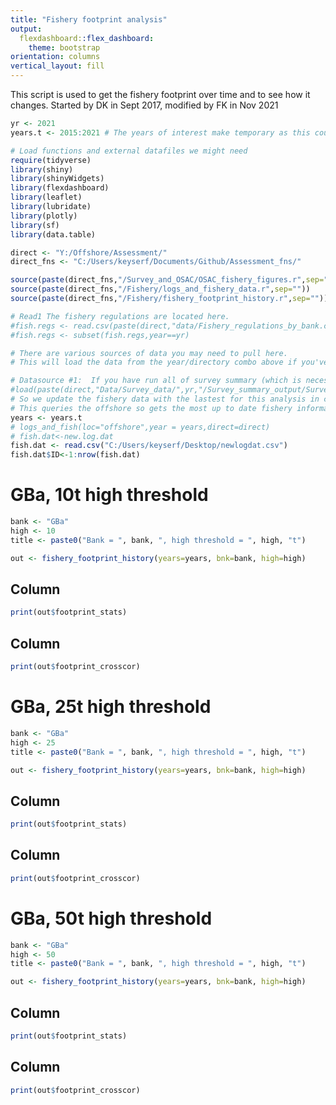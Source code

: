 ```yaml
---
title: "Fishery footprint analysis"
output: 
  flexdashboard::flex_dashboard:
    theme: bootstrap
orientation: columns
vertical_layout: fill
---
```


This script is used to get the fishery footprint over time and to see how it changes.
Started by DK in Sept 2017, modified by FK in Nov 2021

```r
yr <- 2021
years.t <- 2015:2021 # The years of interest make temporary as this could be overwritten when I bring in the survey results...
```

```r
# Load functions and external datafiles we might need
require(tidyverse)
library(shiny)
library(shinyWidgets)
library(flexdashboard)
library(leaflet)
library(lubridate)
library(plotly)
library(sf)
library(data.table)

direct <- "Y:/Offshore/Assessment/"
direct_fns <- "C:/Users/keyserf/Documents/Github/Assessment_fns/"

source(paste(direct_fns,"/Survey_and_OSAC/OSAC_fishery_figures.r",sep="")) #Source1
source(paste(direct_fns,"/Fishery/logs_and_fishery_data.r",sep=""))
source(paste(direct_fns,"/Fishery/fishery_footprint_history.r",sep=""))

# Read1 The fishery regulations are located here.
#fish.regs <- read.csv(paste(direct,"data/Fishery_regulations_by_bank.csv",sep=""))
#fish.regs <- subset(fish.regs,year==yr)

# There are various sources of data you may need to pull here.
# This will load the data from the year/directory combo above if you've run the survey

# Datasource #1:  If you have run all of survey summary (which is necessary to run the scripts in part 2 related to Survey summary)
#load(paste(direct,"Data/Survey_data/",yr,"/Survey_summary_output/Survey_all_results.Rdata",sep=""))  
# So we update the fishery data with the lastest for this analysis in case the above is out of date.
# This queries the offshore so gets the most up to date fishery information which we should be sure we are using!
years <- years.t
# logs_and_fish(loc="offshore",year = years,direct=direct)
# fish.dat<-new.log.dat
fish.dat <- read.csv("C:/Users/keyserf/Desktop/newlogdat.csv")
fish.dat$ID<-1:nrow(fish.dat)

```



GBa, 10t high threshold
==================================================

```r
bank <- "GBa"
high <- 10
title <- paste0("Bank = ", bank, ", high threshold = ", high, "t")

out <- fishery_footprint_history(years=years, bnk=bank, high=high)
```

Column {data-width=200}
------------------------------------------

```r
print(out$footprint_stats)
```

Column {data-width=800}
------------------------------------------

```r
print(out$footprint_crosscor)
```


GBa, 25t high threshold
==================================================

```r
bank <- "GBa"
high <- 25
title <- paste0("Bank = ", bank, ", high threshold = ", high, "t")

out <- fishery_footprint_history(years=years, bnk=bank, high=high)
```

Column {data-width=200}
------------------------------------------

```r
print(out$footprint_stats)
```

Column {data-width=800}
------------------------------------------

```r
print(out$footprint_crosscor)
```


GBa, 50t high threshold
==================================================

```r
bank <- "GBa"
high <- 50
title <- paste0("Bank = ", bank, ", high threshold = ", high, "t")

out <- fishery_footprint_history(years=years, bnk=bank, high=high)
```

Column {data-width=200}
------------------------------------------

```r
print(out$footprint_stats)
```

Column {data-width=800}
------------------------------------------

```r
print(out$footprint_crosscor)
```


<!-- GBa-North, 10t high threshold -->
<!-- ================================================== -->

<!-- ```{r, warning=F, message=F, include=F} -->
<!-- bank <- "GBa-North" -->
<!-- high <- 10 -->
<!-- title <- paste0("Bank = ", bank, ", high threshold = ", high, "t") -->

<!-- out <- fishery_footprint_history(years=years, bnk=bank, high=high) -->
<!-- ``` -->

<!-- Column {data-width=200} -->
<!-- ------------------------------------------ -->

<!-- ```{r, fig.height=9, fig.width=3.6} -->
<!-- print(out$footprint_stats) -->
<!-- ``` -->

<!-- Column {data-width=800} -->
<!-- ------------------------------------------ -->

<!-- ```{r, fig.height=9, fig.width=13} -->
<!-- print(out$footprint_crosscor) -->
<!-- ``` -->


<!-- GBa-North, 25t high threshold -->
<!-- ================================================== -->

<!-- ```{r, warning=F, message=F, include=F} -->
<!-- bank <- "GBa-North" -->
<!-- high <- 25 -->
<!-- title <- paste0("Bank = ", bank, ", high threshold = ", high, "t") -->

<!-- out <- fishery_footprint_history(years=years, bnk=bank, high=high) -->
<!-- ``` -->

<!-- Column {data-width=200} -->
<!-- ------------------------------------------ -->

<!-- ```{r, fig.height=9, fig.width=3.6} -->
<!-- print(out$footprint_stats) -->
<!-- ``` -->

<!-- Column {data-width=800} -->
<!-- ------------------------------------------ -->

<!-- ```{r, fig.height=9, fig.width=13} -->
<!-- print(out$footprint_crosscor) -->
<!-- ``` -->


<!-- GBa-North, 50t high threshold -->
<!-- ================================================== -->

<!-- ```{r, warning=F, message=F, include=F} -->
<!-- bank <- "GBa-North" -->
<!-- high <- 50 -->
<!-- title <- paste0("Bank = ", bank, ", high threshold = ", high, "t") -->

<!-- out <- fishery_footprint_history(years=years, bnk=bank, high=high) -->
<!-- ``` -->

<!-- Column {data-width=200} -->
<!-- ------------------------------------------ -->

<!-- ```{r, fig.height=9, fig.width=3.6} -->
<!-- print(out$footprint_stats) -->
<!-- ``` -->

<!-- Column {data-width=800} -->
<!-- ------------------------------------------ -->

<!-- ```{r, fig.height=9, fig.width=13} -->
<!-- print(out$footprint_crosscor) -->
<!-- ``` -->




<!-- ## GBa with catch cut-off of 25. -->

<!-- ```{r} -->
<!-- years <- years.t -->
<!-- spatial_history(years=2011:2021, bnk="GBa", high=25) -->
<!-- ``` -->


<!-- ## GBa with catch cut-off of 50. -->

<!-- ```{r} -->
<!-- years <- years.t -->
<!-- spatial_history(years=2011:2021, bnk="GBa", high=50) -->
<!-- ``` -->


<!-- ## GBa-North with catch cut-off of 50. -->

<!-- ```{r} -->
<!-- years <- years.t -->
<!-- spatial_history(years=2011:2021, bnk="GBa", high=10, subarea="GBa-North") -->
<!-- ``` -->

<!-- ## GBa-North with catch cut-off of 25. -->

<!-- ```{r} -->
<!-- years <- years.t -->
<!-- spatial_history(years=2011:2021, bnk="GBa", high=25, subarea="GBa-North") -->
<!-- ``` -->

<!-- ## GBa-North with catch cut-off of 50. -->

<!-- ```{r} -->
<!-- years <- years.t -->
<!-- spatial_history(years=2011:2021, bnk="GBa", high=50, subarea="GBa-North") -->
<!-- ``` -->

<!-- # # Look at each bank in more detail... -->
<!-- # sum.stat <- as.data.frame(matrix(NA,ncol=3,nrow=length(unique(spatial.fishery.history$bank)))) -->
<!-- # colnames(sum.stat) <- c("bank","prop.spatial","prop.of.total") -->
<!-- #    -->
<!-- # yrnum <- which(names(fish.cells)==year) -->
<!-- # low.banks <- c("Ger", "Mid", "Sab", "BBs", "Ban") -->
<!-- # high.banks <- c("BBn", "GBa", "GBb") -->
<!-- # low <- 1 -->
<!-- # high <- 50 -->
<!-- #  -->
<!-- # for(i in 1:length(unique(fish.cells[[yrnum]]$bank))) -->
<!-- #   { -->
<!-- #   catch <- subset(fish.cells[[yrnum]], bank == unique(fish.cells[[yrnum]]$bank)[i]) -->
<!-- #   # for the lousy banks 1 tonne is a good catch, you might need to change these a bit each year, but for 2015 it would be... -->
<!-- #   if(unique(fish.cells[[yrnum]]$bank)[i] %in% low.banks) -->
<!-- #   { -->
<!-- #   sum.stat$bank[i] <- as.character(unique(fish.cells[[yrnum]]$bank)[i]) -->
<!-- #   # Proportion of the cells with catch that had a catch > low -->
<!-- #   sum.stat$prop.spatial[i] <- length(catch$catch[catch$catch>low])/nrow(catch) -->
<!-- #   # Proportion of the total catch caught in these low catch areas. -->
<!-- #   sum.stat$prop.of.total[i] <- sum(catch$catch[catch$catch>low])/sum(catch$catch) -->
<!-- #   } # end if(unique(fish.cells$bank)[i] %in% c("Ban","Mid","Sab","Ger","BBS")) -->
<!-- #    -->
<!-- #   # for the good banks 10 tonne is a good catch, you might need to change these a bit each year, but for 2015 it would be... -->
<!-- #   if(unique(fish.cells[[yrnum]]$bank)[i] %in% high.banks) -->
<!-- #   { -->
<!-- #     sum.stat$bank[i] <- as.character(unique(fish.cells[[yrnum]]$bank)[i]) -->
<!-- #     # Proportion of the cells with catch that had a catch > high -->
<!-- #     sum.stat$prop.spatial[i] <- length(catch$catch[catch$catch>high])/nrow(catch) -->
<!-- #     # Proportion of the total catch caught in these high catch areas. -->
<!-- #     sum.stat$prop.of.total[i] <- sum(catch$catch[catch$catch>high])/sum(catch$catch) -->
<!-- #   } # end if(unique(fish.cells$bank)[i] %in% c("BBn","GBa","GBb")) -->
<!-- #    -->
<!-- # } # end for(i in 1:length(unique(fish.cells$bank))) -->
<!-- # sum.stat <- cbind(sum.stat,med.catch$catch,men.catch$catch,rg.catch$catch) -->
<!-- # names(sum.stat) <- c("Bank","prop.spatial","prop.of.total","median.catch","mean.catch","min.catch","max.catch") -->
<!-- # } # end if(is.null(mid) == F) -->
<!-- #  -->
<!-- # # If we don't have any spatial data set sum.stat, fish.cells, extreme.catch, and high.catch to null -->
<!-- # if(is.null(mid) == T) { sum.stat <- NULL ; fish.cells <- NULL ;extreme.catch <- NULL; high.catch <- NULL } -->
<!-- #  -->
<!-- #  -->
<!-- # # Now moving along we can also include summary stats of interesting areas... -->
<!-- # # First we can generate interesting fishery related stats for each bank in the most recently fished year. -->
<!-- # #bnk=c("GBa") -->
<!-- # #bnk <- as.character(unique(fish.regs$Bank)) -->
<!-- # fishery.results <- NULL -->
<!-- # for(i in 1:length(bnk)) -->
<!-- #   { -->
<!-- #   # Now subset the fishery data if we need to remove some data (usually b/c recent data is not QA/QC ready) ... -->
<!-- # bank.fish <- subset(fish.dat, bank == "GBa") -->
<!-- #  -->
<!-- # cpue.ts.WF <-fishery.dat(subset(bank.fish,fleet=="WF"),bk="GBa",yr=years,method='simple',direct=direct) 			 -->
<!-- #  -->
<!-- # cpue.ts.FT <-fishery.dat(subset(bank.fish,fleet=="FT"),bk=bnk[i],yr=years,method='jackknife',direct=direct) 			 -->
<!-- #  -->
<!-- # effort <- c(cpue.ts$effort[cpue.ts$year == max(cpue.ts$year)], -->
<!-- #             ifelse(max(cpue.ts$year) %in% cpue.ts.WF$year, cpue.ts.WF$effort[cpue.ts.WF$year == max(cpue.ts$year)],NA), -->
<!-- #             ifelse(max(cpue.ts$year) %in% cpue.ts.FT$year, cpue.ts.FT$effort[cpue.ts.FT$year == max(cpue.ts$year)],NA))  -->
<!-- # catch  <- c(cpue.ts$catch[cpue.ts$year == max(cpue.ts$year)], -->
<!-- #             ifelse(max(cpue.ts$year) %in% cpue.ts.WF$year, cpue.ts.WF$catch[cpue.ts.WF$year == max(cpue.ts$year)],NA), -->
<!-- #             ifelse(max(cpue.ts$year) %in% cpue.ts.FT$year, cpue.ts.FT$catch[cpue.ts.FT$year == max(cpue.ts$year)],NA))  -->
<!-- # cpue   <- c(cpue.ts$cpue[cpue.ts$year == max(cpue.ts$year)], -->
<!-- #             ifelse(max(cpue.ts$year) %in% cpue.ts.WF$year, cpue.ts.WF$cpue[cpue.ts.WF$year == max(cpue.ts$year)],NA), -->
<!-- #             ifelse(max(cpue.ts$year) %in% cpue.ts.FT$year, cpue.ts.FT$cpue[cpue.ts.FT$year == max(cpue.ts$year)],NA))  -->
<!-- #  -->
<!-- # bank.fish.latest <- subset(bank.fish, year==max(bank.fish$year,na.rm=T)) -->
<!-- #  -->
<!-- # WF.trips <- length(which(tapply(bank.fish.latest$fleet,bank.fish.latest$tripnum,unique)=="WF")) -->
<!-- # FT.trips <- length(which(tapply(bank.fish.latest$fleet,bank.fish.latest$tripnum,unique)=="FT")) -->
<!-- #  -->
<!-- # fishery.results[[i]] <- c(bnk[i],max(bank.fish$year,na.rm=T),effort,catch,cpue,WF.trips,FT.trips) -->
<!-- #  -->
<!-- #   } # end for(i in 1:length(bank)) -->
<!-- #  -->
<!-- # fish.res <- do.call("rbind",fishery.results) -->
<!-- # fish.res <- as.data.frame((fish.res)) -->
<!-- # colnames(fish.res) <- c("bank","year","effort","WF.effort","FT.effort","catch","WF.catch","FT.catch", -->
<!-- #                         "cpue","WF.cpue","FT.cpue","WF.trips","FT.trips") -->
<!-- # # Turn the factors numbers... you'll need the cool function -->
<!-- # factor.2.number <- function(x) {as.numeric(levels(x))[x]} -->
<!-- # fish.res[,2:13] <- sapply(fish.res[,2:13],factor.2.number) -->
<!-- #  -->
<!-- #  -->
<!-- # # Output the results of interest -->
<!-- # if(export==T) -->
<!-- # { -->
<!-- #   write.csv(sum.stat,file=paste(direct,"Data/Fishery_data/Summary/",yr,"/Fishery_summary_stats.csv",sep="")) # Write1 -->
<!-- #   write.csv(fish.cells,file=paste(direct,"Data/Fishery_data/Summary/",yr,"/Fishery_cell_by_cell.csv",sep="")) # Write2 -->
<!-- #   write.csv(fish.res,file=paste(direct,"Data/Fishery_data/Summary/",yr,"/Fishery_by_bank_and_fleet.csv",sep="")) # Write3 -->
<!-- # } # end if(export==T) -->
<!-- #  -->
<!-- #  -->
<!-- #  -->
<!-- #  -->
<!-- # ###################  Survey Data for OSAC ################################## -->
<!-- # # Here we are grabbing the mean survey data on the bank, this is being pulled from the detailed sampling information -->
<!-- #  -->
<!-- # # Create the data frame -->
<!-- # surv.res <- data.frame(bank = rep(NA,length(bnk)),sh = rep(NA,length(bnk)),cf = rep(NA,length(bnk)),mc = rep(NA,length(bnk))) -->
<!-- # # Run this for each bank -->
<!-- # for(i in 1:length(bnk)) -->
<!-- # { -->
<!-- #   # Name the bank -->
<!-- #   surv.res$bank[i] <- bnk[i] -->
<!-- #   # We don't have data for some banks in some years, so if we don't skip this bank and do nothing! -->
<!-- #   if(length(survey.obj[[bnk[i]]][[1]]$l.bar[survey.obj[[bnk[i]]][[1]]$year == yr]) > 0) -->
<!-- #   {   -->
<!-- #   # For all banks but middle calculate the shell height and meat counts   -->
<!-- #     if(bnk[i] != "Mid") surv.res$sh[i] <- survey.obj[[bnk[i]]][[1]]$l.bar[survey.obj[[bnk[i]]][[1]]$year == yr] -->
<!-- #     if(bnk[i] != "Mid") surv.res$mc[i] <- 500/(survey.obj[[bnk[i]]][[1]]$I[survey.obj[[bnk[i]]][[1]]$year == yr]/ -->
<!-- #                              survey.obj[[bnk[i]]][[1]]$N[survey.obj[[bnk[i]]][[1]]$year == yr]) -->
<!-- #     surv.res$cf[i] <- survey.obj[[bnk[i]]][[1]]$CF[survey.obj[[bnk[i]]][[1]]$year == yr] -->
<!-- #     # We don't have this information in the survey object for middle bank... -->
<!-- #     if(bnk[i] == "Mid")  surv.res$sh <- NA ; surv.res$mc <- NA -->
<!-- #   } # end if(length(survey.obj[[bnk[i]]][[1]]$l.bar) > 0) -->
<!-- #  -->
<!-- # } # end for(i in 1:length(bnk)) -->
<!-- #     -->
<!-- # # Save the results -->
<!-- # if(save.res == T) save(fish.res,surv.res,sum.stat,fish.cells,extreme.catch,high.catch, -->
<!-- #                        file = paste(direct,"Data/Fishery_data/Summary/",yr,"/OSAC_summary.RData",sep="")) -->
<!-- #  -->
<!-- # ##############  OSAC Mini survey figs (for the top corner of presentation)  ################### -->
<!-- # ##############  This is similar to what we'd show in the survey summaries but optimized slightly for this presentation -->
<!-- # ##############  And includes all banks, not just where we surveyed this year. -->
<!-- # if(make.mini.figs == T) -->
<!-- #   { -->
<!-- # bnk <- c(as.character(unique(fish.regs$Bank)),"GB") # Strictly speaking we don't need GB in there... -->
<!-- #  -->
<!-- # # Make a spatial survey summary figure for each bank of interest. -->
<!-- # for(j in 1:length(bnk)) -->
<!-- # { -->
<!-- #   # The directory for the figures, wouldn't hurt to make this into an "option" when converting to a function so that -->
<!-- #   # the figures could be output to the screen and saved wherever you'd like -->
<!-- #   # Note that the directory needs to exist for this to work!!! -->
<!-- #   if(save.fig ==T) png(paste(direct,yr,"/Presentations/OSAC/",bnk[j],"/Survey_strata.png",sep=""),units="in",width = 11, height = 8.5, -->
<!-- #       res=420) -->
<!-- #   if(save.fig==F) windows(11,8.5) -->
<!-- #   # Grab the survey strata if available   -->
<!-- #   surv.dets <- subset(survey.detail.polys,label==bnk[j]) -->
<!-- #   surv.info <- subset(survey.info,label==bnk[j]) -->
<!-- #   # If no survey strata map scallop map like so... -->
<!-- #   if(nrow(surv.dets)==0) -->
<!-- #     { -->
<!-- #       ScallopMap(area=bnk[j],plot.bathy=T,bathy.source = "quick",boundries = "offshore",shore="nwatlHR", -->
<!-- #               bound.color = T,plot.boundries = T,label.boundries = F,offshore.names=F,xlab="",ylab="",bathcol = "darkblue", -->
<!-- #               title="",cex.mn=2,dec.deg = F,direct=direct,manage.colors = pastel.colors(60,seed=2)) -->
<!-- #     } # end if(nrow(surv.dets)==0) -->
<!-- #   # If there is survey strata we do this... -->
<!-- #   if(nrow(surv.dets)>0) -->
<!-- #     { -->
<!-- #       ScallopMap(area=bnk[j],plot.bathy=T,bathy.source = "quick",boundries = "offshore",shore="nwatlHR", -->
<!-- #                  poly.lst=list(surv.dets,surv.info), -->
<!-- #                  bound.color = F,plot.boundries = T,label.boundries = F,offshore.names=F,xlab="",ylab="",bathcol = "darkblue", -->
<!-- #                  title="",cex.mn=2,dec.deg = F,direct=direct,manage.colors = pastel.colors(60,seed=2)) -->
<!-- #     } # end if(nrow(surv.dets)==0) -->
<!-- #    -->
<!-- # # This excludes banks (i.e. Banqueareau..) for which we don't have surv.Live, really is a temporary fix until we have Banquereau -->
<!-- # # included in surv.Live which will be needed whenever we next sample Banqueareau. -->
<!-- #   if(is.null(surv.Live[[bnk[j]]])==F) -->
<!-- #    { -->
<!-- #    if(bnk[j] != c("Ger")) -->
<!-- #     { -->
<!-- #       # Add the regular survey tows. -->
<!-- #       points(lat~lon,subset(surv.Live[[bnk[j]]],year== max(surv.Live[[bnk[j]]]$year) & random==1),pch=20,bg='black',cex=1.5) -->
<!-- #       # Add other survey tows -->
<!-- #       points(lat~lon,surv.Live[[bnk[j]]],subset=year==max(surv.Live[[bnk[j]]]$year) & random %in% c(2,3,4,5),pch=24,bg="darkorange",cex=0.8) -->
<!-- #       # Add the legend -->
<!-- #       legend('topleft',legend= -->
<!-- #             c(paste('regular (n =', -->
<!-- #                length(unique(subset(surv.Live[[bnk[j]]],year==max(surv.Live[[bnk[j]]]$year) & random==1)$tow)),")", sep=""), -->
<!-- #               paste('exploratory (n =', -->
<!-- #                length(unique(subset(surv.Live[[bnk[j]]],year==max(surv.Live[[bnk[j]]]$year) & random %in% c(2,3,4,5))$tow)),")", sep="")), -->
<!-- #              pch=c(20,24), pt.bg = c("black","darkorange"),bty='n',cex=1, inset = .02) -->
<!-- #     } # end if(bnk[j] != c("Ger")) -->
<!-- #     if(bnk[j] == c("Ger")) -->
<!-- #       { -->
<!-- #         # Add the regular survey tows. -->
<!-- #        points(lat~lon,subset(surv.Live[[bnk[j]]],year== max(surv.Live[[bnk[j]]]$year) & random==1),pch=20,bg='black',cex=1.5) -->
<!-- #        # Add the Matched tows -->
<!-- #        points(lat~lon,subset(surv.Live[[bnk[j]]],year== max(surv.Live[[bnk[j]]]$year) & random==3),pch=22,bg="yellow",cex=1.5) -->
<!-- #          # Add the legend -->
<!-- #          legend('topleft',legend= -->
<!-- #                 c(paste('regular (n =', -->
<!-- #                     length(unique(subset(surv.Live[[bnk[j]]],year==max(surv.Live[[bnk[j]]]$year) & random==1)$tow)),")", sep=""), -->
<!-- #                   paste('repeated (n =', -->
<!-- #                     length(unique(subset(surv.Live[[bnk[j]]],year==max(surv.Live[[bnk[j]]]$year) & random==3)$tow)),")", sep="")), -->
<!-- #                 pch=c(20,22), pt.bg = c("black","yellow"),bty='n',cex=1, inset = .02) -->
<!-- #       }# end if(bnk[j] == c("Ger")) -->
<!-- #    }# end is.null(surv.Live[[bnk[j]]]==F -->
<!-- #    # For any banks in which we don't have surv.Live data (these would be banks we sample infrequently, i.e. Banqureau!!) -->
<!-- #    if(is.null(surv.Live[[bnk[j]]])==T) -->
<!-- #     { -->
<!-- #      # Need to grab the data (this is what pops out directly from the SQL database data) -->
<!-- #      dat <- subset(SurvDB$SHF, bank == bnk[j]) -->
<!-- #      # This makes sure that ALL the data have the lat/long calculated in the same way -->
<!-- #      dat$lon<-with(dat,apply(cbind(elon,slon),1,mean)) -->
<!-- #      dat$lat<-with(dat,apply(cbind(elat,slat),1,mean)) -->
<!-- #      # Plot the random and non-random tows, non-random are commented out as there probably will never be any in one of these banks... -->
<!-- #      points(lat~lon,subset(dat,year == max(dat$year) & random==1),pch=20,bg='black',cex=1.5) -->
<!-- #      #points(lat~lon,dat,subset(dat,year== max(dat$year) & random %in% c(2,3,4,5)),pch=24,bg="darkorange",cex=0.8) -->
<!-- #      # Add the legend -->
<!-- #      legend("topright",pch=c(20), pt.bg = c("black"), title="Tow type", -->
<!-- #             legend = paste('regular (n =', -->
<!-- #                            length(unique(subset(dat,year==max(dat$year) & random==1)$tow)),")",sep=""), -->
<!-- #             inset=0.01,bg='white',box.col='white') -->
<!-- #     } # end if(is.null(surv.Live[[bnk[j]]])==T) -->
<!-- #   if(save.fig ==T)  dev.off() -->
<!-- #  -->
<!-- # } # end for(j in 1:length(bnk)) -->
<!-- # }# End if(make.mini.figs==T) -->
<!-- #  -->
<!-- #  -->
<!-- # # Send back objects of interest... -->
<!-- #  -->
<!-- # OSAC_res <- list(fish.res = fish.res,surv.res=surv.res,sum.stat = sum.stat,fish.cells = fish.cells, -->
<!-- #                         extreme.catch = extreme.catch,high.catch=high.catch) -->
<!-- # assign("OSAC_res",OSAC_res,pos=1) -->
<!-- #  -->
<!-- # } #end function. -->





